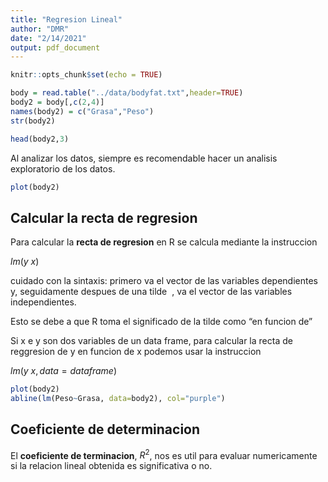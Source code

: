 ```yaml
---
title: "Regresion Lineal"
author: "DMR"
date: "2/14/2021"
output: pdf_document
---
```


```r
knitr::opts_chunk$set(echo = TRUE)
```

```r
body = read.table("../data/bodyfat.txt",header=TRUE)
body2 = body[,c(2,4)]
names(body2) = c("Grasa","Peso")
str(body2)
```

```r
head(body2,3)
```
Al analizar los datos, siempre es recomendable hacer un analisis exploratorio de los datos.

```r
plot(body2)
```
## Calcular la recta de regresion

Para calcular la **recta de regresion** en R se calcula mediante la instruccion

$lm(y~x)$

cuidado con la sintaxis: primero va el vector de las variables dependientes y, seguidamente despues de una tilde $~$, va el vector de las variables independientes.

Esto se debe a que R toma el significado de la tilde como "en funcion de"

Si x e y son dos variables de un data frame, para calcular la recta de reggresion de y en funcion de x podemos usar la instruccion

$lm(y~x, data = data frame)$

```r
plot(body2)
abline(lm(Peso~Grasa, data=body2), col="purple")
```

## Coeficiente de determinacion

El **coeficiente de terminacion**, $R^2$, nos es util para evaluar numericamente si la relacion lineal obtenida es significativa o no.

